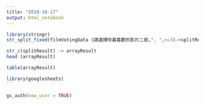 ```yaml
---
title: "2018-10-17"
output: html_notebook
---
```



```r
library(stringr)
str_split_fixed(filmVotingData $請選擇你最喜歡的影片二部,", ",n=3)->splitResult
```

```r
str_c(splitResult) -> arrayResult
head (arrayResult)
```
```r
table(arrayResult)
```

```r
library(googlesheets)
``
```

```r
gs_auth(new_user = TRUE)
```

